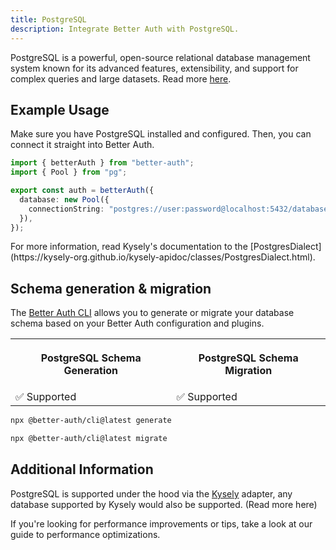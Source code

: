```yaml
---
title: PostgreSQL
description: Integrate Better Auth with PostgreSQL.
---
```


PostgreSQL is a powerful, open-source relational database management system known for its advanced features, extensibility, and support for complex queries and large datasets.
Read more [here](https://www.postgresql.org/).

## Example Usage

Make sure you have PostgreSQL installed and configured.
Then, you can connect it straight into Better Auth.

```ts title="auth.ts"
import { betterAuth } from "better-auth";
import { Pool } from "pg";

export const auth = betterAuth({
  database: new Pool({
    connectionString: "postgres://user:password@localhost:5432/database",
  }),
});
```

<Callout>
  For more information, read Kysely's documentation to the
  [PostgresDialect](https://kysely-org.github.io/kysely-apidoc/classes/PostgresDialect.html).
</Callout>

## Schema generation & migration

The [Better Auth CLI](/docs/concepts/cli) allows you to generate or migrate
your database schema based on your Better Auth configuration and plugins.

<table>
  <tr className="border-b">
    <th>
      <p className="mb-1 text-[16px] font-bold">PostgreSQL Schema Generation</p>
    </th>
    <th>
      <p className="mb-1 text-[16px] font-bold">PostgreSQL Schema Migration</p>
    </th>
  </tr>
  <tr className="h-10">
    <td>✅ Supported</td>
    <td>✅ Supported</td>
  </tr>
</table>

```bash title="Schema Generation"
npx @better-auth/cli@latest generate
```

```bash title="Schema Migration"
npx @better-auth/cli@latest migrate
```

## Additional Information

PostgreSQL is supported under the hood via the [Kysely](https://kysely.dev/) adapter, any database supported by Kysely would also be supported. (<Link href="/docs/adapters/other-relational-databases">Read more here</Link>)

If you're looking for performance improvements or tips, take a look at our guide to <Link href="/docs/guides/optimizing-for-performance">performance optimizations</Link>.
